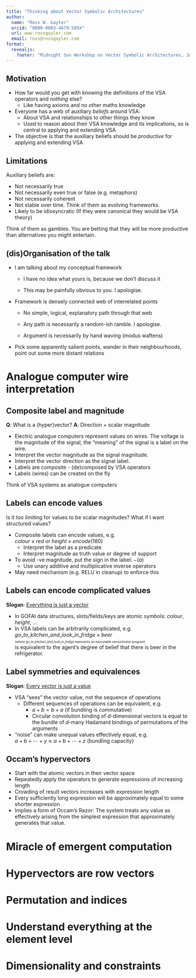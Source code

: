 ```yaml
---
title: "Thinking about Vector Symbolic Architectures"
author:
  name: "Ross W. Gayler"
  orcid: "0000-0003-4679-585X"
  url: www.rossgayler.com
  email: ross@rossgayler.com
format: 
  revealjs:
    footer: "Midnight Sun Workshop on Vector Symbolic Architectures, June 15-16, 2023, Luleå, Sweden"
---
```


## Motivation

-   How far would you get with knowing the definitions of the VSA operators and *nothing* else?
    -   Like having axioms and no other maths knowledge
-   Everyone has a web of auxiliary *beliefs* around VSA:
    -   About VSA and relationships to other things they know
    -   Used to reason about their VSA knowledge and its implications, so is central to applying and extending VSA
-   The objective is that the auxiliary beliefs should be *productive* for applying and extending VSA

## Limitations

Auxiliary beliefs are:

-   Not necessarily true
-   Not necessarily even true or false (e.g. metaphors)
-   Not necessarily coherent
-   Not stable over time. Think of them as evolving frameworks.
-   Likely to be idiosyncratic (If they were canonical they would be VSA theory)

Think of them as gambles.
You are betting that they will be more productive than alternatives you might entertain.

## (dis)Organisation of the talk

-   I am talking about my conceptual framework
    -   I have no idea what yours is, because we don't discuss it

    -   This may be painfully obvious to you.
        I apologise.
-   Framework is densely connected web of interrelated points
    -   No simple, logical, explanatory path through that web

    -   Any path is necessarily a random-ish ramble.
        I apologise.

    -   Argument is necessarily by hand waving (modus waftens)
-   Pick some apparently salient points, wander in their neighbourhoods, point out some more distant relations

# Analogue computer wire interpretation

## Composite label and magnitude

**Q**: What is a (hyper)vector?
**A**: Direction + scalar magnitude

-   Electric analogue computers represent values on wires. The voltage is the magnitude of the signal, the "meaning" of the signal is a label on the wire.
-   Interpret the vector magnitude as the signal magnitude.
-   Interpret the vector direction as the signal label.
-   Labels are composite - (de)composed by VSA operators
-   Labels (wires) can be created on the fly

Think of VSA systems as analogue computers

## Labels can encode values

Is it too limiting for values to be scalar magnitudes?
What if I want structured values?

-   Composite labels can encode values, e.g.\
    $colour \times red$ or $height \times encode(180)$
    -   Interpret the label as a predicate
    -   Interpret magnitude as truth value or degree of support
-   To avoid -ve magnitude, put the sign in the label: $-(a)$
    -   Use unary additive and multiplicative inverse operators
-   May need mechanism (e.g. RELU in cleanup) to enforce this

## Labels can encode complicated values

**Slogan**: [Everything is just a vector]{.underline}

-   In GOFAI data structures, slots/fields/keys are atomic symbols: $colour$, $height$, ...
-   In VSA labels can be arbitrarily complicated, e.g.\
    $go\_to\_kitchen\_and\_look\_in\_fridge \times beer$\
    [(where $go\_to\_kitchen\_and\_look\_in\_fridge$ represents an executable sensorimotor program)]{style="font-size: 60%"}\
    is equivalent to the agent's degree of belief that there is beer in the refrigerator.

## Label symmetries and equivalences

**Slogan**: [Every vector is just a value]{.underline}

-   VSA "sees" the vector value, not the sequence of operations
    -   Different sequences of operations can be equivalent, e.g.
        -   $a + b = b + a$ (if bundling is commutative)
        -   Circular convolution binding of $d$-dimensional vectors is equal to the bundle of $d$-many Hadamard bindings of permutations of the arguments
-   "noise" can make unequal values effectively equal, e.g.\
    $a + b + \cdots + y \approx a + b + \cdots + z$ (bundling capacity)

## Occam's hypervectors

-   Start with the atomic vectors in their vector space
-   Repeatedly apply the operators to generate expressions of increasing length
-   Crowding of result vectors increases with expression length
-   Every sufficiently long expression will be approximately equal to some shorter expression
-   Implies a form of Occam's Razor: The system treats any value as effectively arising from the simplest expression that approximately generates that value.

# Miracle of emergent computation

# Hypervectors are row vectors

# Permutation and indices

# Understand everything at the element level

# Dimensionality and constraints
